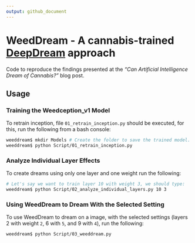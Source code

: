 ```yaml
---
output: github_document
---
```


# WeedDream - A cannabis-trained [DeepDream](https://en.wikipedia.org/wiki/DeepDream) approach

<!-- TODO: Add post link. -->
Code to reproduce the findings presented at the _"Can Artificial Intelligence Dream of Cannabis?"_ blog post.

## Usage

### Training the Weedception_v1 Model

To retrain inception, file `01_retrain_inception.py` should be executed, for this, run the following from a bash console:

```bash
weeddream$ mkdir Models # Create the folder to save the trained model.
weeddream$ python Script/01_retrain_inception.py 
```

### Analyze Individual Layer Effects

To create dreams using only one layer and one weight run the following:

```bash
# Let's say we want to train layer 10 with weight 3, we should type:
weeddream$ python Script/02_analyze_individual_layers.py 10 3
```

### Using WeedDream to Dream With the Selected Setting

To use WeedDream to dream on a image, with the selected settings (layers 2 with weight `2`, 6 with `5`, and 9 with `4`), run the following:

```bash
weeddream$ python Script/03_weeddream.py
```
